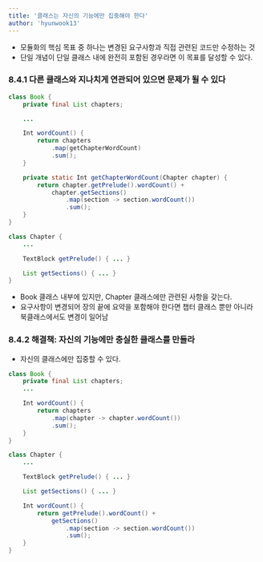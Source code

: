```yaml
---
title: '클래스는 자신의 기능에만 집중해야 한다'
author: 'hyunwook13'
---
```


- 모듈화의 핵심 목표 중 하나는 변경된 요구사항과 직접 관련된 코드만 수정하는 것
- 단일 개념이 단일 클래스 내에 완전히 포함된 경우라면 이 목표를 달성할 수 있다.

### 8.4.1 다른 클래스와 지나치게 연관되어 있으면 문제가 될 수 있다
```java incorrect
class Book {
    private final List chapters;

    ...

    Int wordCount() {
        return chapters
            .map(getChapterWordCount)
            .sum();
    }

    private static Int getChapterWordCount(Chapter chapter) {
        return chapter.getPrelude().wordCount() + 
            chapter.getSections()
                .map(section -> section.wordCount())
                .sum();
    }
}

class Chapter {
    ...

    TextBlock getPrelude() { ... }

    List getSections() { ... }
}
```
- Book 클래스 내부에 있지만, Chapter 클래스에만 관련된 사항을 갖는다.
- 요구사항이 변경되어 장의 끝에 요약을 포함해야 한다면 챕터 클래스 뿐만 아니라 북클래스에서도 변경이 일어남

### 8.4.2 해결책: 자신의 기능에만 충실한 클래스를 만들라
- 자신의 클래스에만 집중할 수 있다.
```java correct
class Book {
    private final List chapters;
    ...

    Int wordCount() {
        return chapters
            .map(chapter -> chapter.wordCount())
            .sum();
    }
}

class Chapter {
    ...

    TextBlock getPrelude() { ... }

    List getSections() { ... }

    Int wordCount() {
        return getPrelude().wordCount() +
            getSections()
                .map(section -> section.wordCount())
                .sum();
    }
}
```